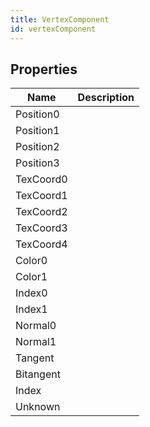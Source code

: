 ```yaml
---
title: VertexComponent
id: vertexComponent
---
```


## Properties

| Name | Description |
| - | - |
| Position0 |  |
| Position1 |  |
| Position2 |  |
| Position3 |  |
| TexCoord0 |  |
| TexCoord1 |  |
| TexCoord2 |  |
| TexCoord3 |  |
| TexCoord4 |  |
| Color0 |  |
| Color1 |  |
| Index0 |  |
| Index1 |  |
| Normal0 |  |
| Normal1 |  |
| Tangent |  |
| Bitangent |  |
| Index |  |
| Unknown |  |
